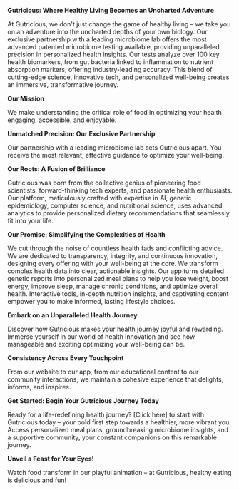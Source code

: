 **Gutricious: Where Healthy Living Becomes an Uncharted Adventure**

At Gutricious, we don't just change the game of healthy living – we take you on an adventure into the uncharted depths of your own biology. Our exclusive partnership with a leading microbiome lab offers the most advanced patented microbiome testing available, providing unparalleled precision in personalized health insights. Our tests analyze over 100 key health biomarkers, from gut bacteria linked to inflammation to nutrient absorption markers, offering industry-leading accuracy. This blend of cutting-edge science, innovative tech, and personalized well-being creates an immersive, transformative journey.

**Our Mission**

We make understanding the critical role of food in optimizing your health engaging, accessible, and enjoyable.

**Unmatched Precision: Our Exclusive Partnership**

Our partnership with a leading microbiome lab sets Gutricious apart. You receive the most relevant, effective guidance to optimize your well-being.

**Our Roots: A Fusion of Brilliance**

Gutricious was born from the collective genius of pioneering food scientists, forward-thinking tech experts, and passionate health enthusiasts. Our platform, meticulously crafted with expertise in AI, genetic epidemiology, computer science, and nutritional science, uses advanced analytics to provide personalized dietary recommendations that seamlessly fit into your life.

**Our Promise: Simplifying the Complexities of Health**

We cut through the noise of countless health fads and conflicting advice. We are dedicated to transparency, integrity, and continuous innovation, designing every offering with your well-being at the core. We transform complex health data into clear, actionable insights. Our app turns detailed genetic reports into personalized meal plans to help you lose weight, boost energy, improve sleep, manage chronic conditions, and optimize overall health. Interactive tools, in-depth nutrition insights, and captivating content empower you to make informed, lasting lifestyle choices.

**Embark on an Unparalleled Health Journey**

Discover how Gutricious makes your health journey joyful and rewarding. Immerse yourself in our world of health innovation and see how manageable and exciting optimizing your well-being can be.

**Consistency Across Every Touchpoint**

From our website to our app, from our educational content to our community interactions, we maintain a cohesive experience that delights, informs, and inspires.

**Get Started: Begin Your Gutricious Journey Today**

Ready for a life-redefining health journey? [Click here] to start with Gutricious today – your bold first step towards a healthier, more vibrant you. Access personalized meal plans, groundbreaking microbiome insights, and a supportive community, your constant companions on this remarkable journey.

**Unveil a Feast for Your Eyes!**

Watch food transform in our playful animation – at Gutricious, healthy eating is delicious and fun!



